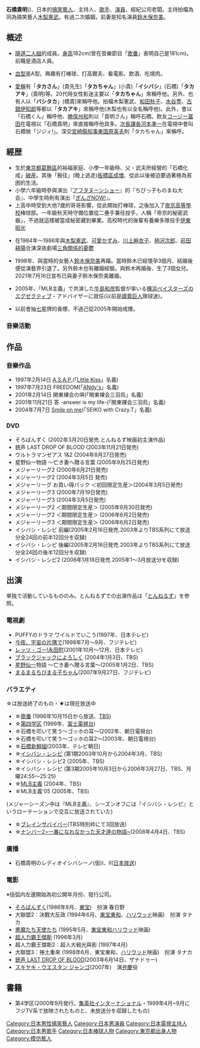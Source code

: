 {{japanese|japanese=石橋 貴明|kana=いしばし たかあき|romaji=Ishibashi Takaaki}}

'''石橋貴明'''({{bd|1961年|10月22日|||}})、日本的[[搞笑藝人|搞笑藝人]]、主持人、[[歌手|歌手]]、[[演員|演員]]、經紀公司老闆。主持拍檔為同為搞笑藝人[[木梨憲武|木梨憲武]]。有過二次婚姻，前妻是知名演員[[鈴木保奈美|鈴木保奈美]]。

== 概述 ==
* [[隧道二人組|隧道二人組]]的成員。[[身高|身高]]182cm(曾在音樂節目「[[歌番|歌番]]」表明自己是181cm)。前職是酒店人員。

* [[血型|血型]]是A型。興趣有打棒球、打高爾夫、看電影、飲酒、吃燒肉。

* [[愛稱|愛稱]]有「'''タカさん'''」(貴先生)「'''タカちゃん'''」(小貴)「'''イシバシ'''」(石橋)「'''タカアキ'''」(貴明)等。20代時女性影迷主要以「'''タカちゃん'''」來稱呼他。另外、也有人以「'''バシタカ'''」(橋貴)來稱呼他。拍檔木梨憲武、[[和田秋子|和田秋子]]、[[水谷豊|水谷豊]]、[[古舘伊知郎|古舘伊知郎]]等都以「'''タカアキ'''」來稱呼他(木梨也有以全名稱呼他)。此外，{{link-ja|HIROMI|ヒロミ}}會以「石橋くん」稱呼他、[[勝俣州和|勝俣州和]]則以「貴明さん」稱呼石橋。飲友[[コージー冨田|コージー冨田]]在電視以「石橋貴明」來直接稱呼他具多。[[次長課長|次長課長]][[河本準一|河本準一]]在電視中會叫石橋做「ジジィ!」。深交[[宮崎縣|宮崎縣]][[知事|知事]][[東国原英夫|東国原英夫]]則「タカちゃん」來稱呼。

== 經歴 ==
*生於[[東京都|東京都]][[葛飾區|葛飾區]]的裕福家庭、小學一年級時、父・武夫所經營的「石橋化成」[[破産|破産]]。其後「搬往」(晚上逃走)[[板橋區_(日本)|板橋區]][[成増|成増]]、從此以後被迫要過著極為貧困的生活。
*小學六年級時參與演出『[[アフタヌーンショー|アフタヌーンショー]]』的『ちびっ子ものまね大会』、中學生時則有演出『[[ぎんざNOW!|ぎんざNOW!]]』。
*上高中時受到大他7歲的哥哥影響，從此開始打棒球，之後加入了[[帝京中學校及高等學校|帝京高等學校]]棒球部。一年級秋天時守備位置從二壘手兼任投手，人稱「帝京的秘密武器」，不過就這樣被當成秘密藏到畢業。高校時代的後輩有養樂多隊投手[[伊東昭光|伊東昭光]]

*在1984年～1986年與[[木梨憲武|木梨憲武]]、[[可愛かずみ|可愛かずみ]]、[[川上麻衣子|川上麻衣子]]、[[柄沢次郎|柄沢次郎]]、[[前田耕陽|前田耕陽]]合演深夜劇場[[三角關係的憂鬱|三角關係的憂鬱]]

*1998年、與當時的女藝人[[鈴木保奈美|鈴木保奈美]]再婚。當時鈴木已經懷孕3個月、結婚後便從演藝界引退了。另外鈴木也有離婚經驗。與鈴木再婚後、生了3個女兒。2021年7月16日宣布已與妻子鈴木保奈美離婚。

*2005年、「MLB主義」で共演した[[牛島和彦|牛島和彦]]監督が率いる[[横浜ベイスターズ|横浜ベイスターズ]]のエグゼクティブ・アドバイザーに就任(以前是[[讀賣巨人|讀賣巨人]]隊球迷)。

*以前會抽[[七星|七星]]牌的香煙，不過己從2005年開始戒煙。

=== 音樂活動 ===

== 作品 ==
=== 音樂作品 ===
*1997年2月14日 [[A.S.A.P._(シングル)|A.S.A.P.]](「[[Little_Kiss|Little Kiss]]」名義)
*1997年7月23日 FREEDOM(「[[ANdy's|ANdy's]]」名義)
*2001年2月14日 関東裸会の唄(「関東裸会三羽烏」名義)
*2001年11月21日 答 -answer is my life-(「関東裸会三羽烏」名義)
*2004年7月7日 [[Smile_on_me|Smile on me]](「SEIKO with Crazy.T」名義)

=== DVD ===
*そろばんずく (2002年3月20日発売.とんねるず映画初主演作品)
*銃声 LAST DROP OF BLOOD (2003年11月21日発売)
*ウルトラマンゼアス 1&2 (2004年8月27日発売)
*星野仙一物語 ～亡き妻へ贈る言葉 (2005年9月25日発売)
*メジャーリーグ2 (2000年6月21日発売)
*メジャーリーグ2 (2004年3月5日 発売)
*メジャーリーグ お買い得パック ＜初回限定生産＞(2004年3月5日発売)
*メジャーリーグ3 (2000年7月19日発売)
*メジャーリーグ3 (2004年3月5日発売)
*メジャーリーグ2 ＜期間限定生産＞ (2005年9月30日発売)
*メジャーリーグ2 ＜期間限定生産＞ (2006年6月2日発売)
*メジャーリーグ3 ＜期間限定生産＞ (2006年6月2日発売)
*イシバシ・レシピ 前編(2005年2月16日発売.2003年よりTBS系列にて放送分全24回の前半12回分を収録)
*イシバシ・レシピ 後編(2005年2月16日発売.2003年よりTBS系列にて放送分全24回の後半12回分を収録)
*イシバシ・レシピ2 (2006年1月18日発売.2005年1～3月放送分を収録)

== 出演 ==
単独で活動しているもののみ。とんねるずでの出演作品は「[[とんねるず|とんねるず]]」を参照。

=== 電視劇 ===
*PUFFYのドラマ ワイルドでいこう(1997年、日本テレビ)
*[[今夜、宇宙の片隅で|今夜、宇宙の片隅で]](1998年7月～9月、フジテレビ)
*[[レッツ・ゴー!永田町|レッツ・ゴー!永田町]](2001年10月～12月、日本テレビ)
*[[ブラックジャックによろしく|ブラックジャックによろしく]] (2004年1月3日、TBS)
*[[星野仙一|星野仙一]]物語 ～亡き妻へ贈る言葉～(2005年1月2日、TBS)
*[[まるまるちびまる子ちゃん|まるまるちびまる子ちゃん]](2007年9月27日、フジテレビ)

=== バラエティ ===
☆は放送終了のもの・★は現在放送中

*☆[[歌番|歌番]] (1996年10月15日から放送、[[TBS電視|TBS]])
*☆[[第四学区|第四学区]] (1999年、[[富士電視台|富士電視台]])
*☆石橋を叩いて笑う～ゴッホの耳～(2002年、朝日電視台)
*☆石橋を叩いて笑う～ゴッホの耳2～(2003年、朝日電視台)
*☆[[石橋新鮮組|石橋新鮮組]](2003年、テレビ朝日)
*☆[[イシバシ・レシピ|イシバシ・レシピ]] (第1期2003年10月から2004年3月、TBS)
*☆イシバシ・レシピ2 (2005年、TBS)
*☆イシバシ・レシピ (第3期2005年10月3日から2006年3月27日、TBS、月曜24:55～25:25)
*☆[[MLB主義|MLB主義]] (2004年、TBS)
*☆MLB主義'05 (2005年、TBS)
(メジャーシーズン中は『MLB主義』、シーズンオフには『イシバシ・レシピ』というローテーションで交互に放送されていた)
*☆[[ブレインサバイバー|ブレインサバイバー]](TBS特別枠にて3回放送)
*☆[[ナンバー2~一番になれなかった天才達の物語~|ナンバー2~一番になれなかった天才達の物語~]](2008年4月4日、TBS)

=== 廣播 ===
*石橋貴明のレディオイシバシーノ(仮)I、II([[日本放送|日本放送]])

=== 電影 ===
※括弧内左邊開始為初公開年月份、發行公司。
*[[そろばんずく|そろばんずく]](1986年8月、[[東宝|東宝]])　扮演 春日野
*大聯盟2：決戰大反政 (1994年6月、[[東宝東和|東宝東和]]、[[ハリウッド|ハリウッド]]映画)　扮演 タナカ
*[[悪魔たち天使たち|悪魔たち天使たち]] (1995年5月、[[東宝東和|東宝東和]][[ハリウッド|ハリウッド]]映画)
*[[超人力霸王傑斯|超人力霸王傑斯]] (1996年3月)
*超人力霸王傑斯2：超人大戦光與影 (1997年4月)
*大聯盟3：捲土重來 (1998年6月、東宝東和、[[ハリウッド|ハリウッド]]映画)　扮演 タナカ
*[[銃声_LAST_DROP_OF_BLOOD|銃声 LAST DROP OF BLOOD]](2003年6月14日、ザナドゥー)
*[[スキヤキ・ウエスタン_ジャンゴ|スキヤキ・ウエスタン ジャンゴ]](2007年)　演[[弁慶|弁慶]]役

== 書籍 ==
*第4学区(2000年9月発行。[[集英社インターナショナル|集英社インターナショナル]]・1999年4月~9月にフジTV系で放映されたものと、未放送分を収録したもの)

{{Authority control}}
{{DEFAULTSORT:Ishibashi Takaaki}}
[[Category:日本男性搞笑藝人|Category:日本男性搞笑藝人]]
[[Category:日本男演員|Category:日本男演員]]
[[Category:日本電視主持人|Category:日本電視主持人]]
[[Category:日本男歌手|Category:日本男歌手]]
[[Category:日本棒球人物|Category:日本棒球人物]]
[[Category:東京都出身人物|Category:東京都出身人物]]
[[Category:模仿藝人|Category:模仿藝人]]